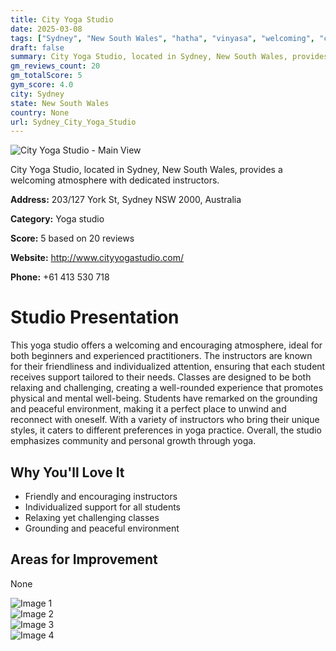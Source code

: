 ```yaml
---
title: City Yoga Studio
date: 2025-03-08
tags: ["Sydney", "New South Wales", "hatha", "vinyasa", "welcoming", "community-focused", "Sydney"]  
draft: false
summary: City Yoga Studio, located in Sydney, New South Wales, provides a welcoming atmosphere with dedicated instructors.
gm_reviews_count: 20
gm_totalScore: 5
gym_score: 4.0
city: Sydney
state: New South Wales
country: None
url: Sydney_City_Yoga_Studio
---
```


<div className="aspect-[16/9] relative my-8">
  <img 
    src="https://lh5.googleusercontent.com/p/AF1QipMXXq0mxPgT0zYq9BtOhcjkjHyjCPPRrqL37h3Y=w1920-h1080-k-no"
    alt="City Yoga Studio - Main View"
    className="object-cover absolute inset-0 w-full h-full rounded-lg"
  />
</div>

City Yoga Studio, located in Sydney, New South Wales, provides a welcoming atmosphere with dedicated instructors.

**Address:** 203/127 York St, Sydney NSW 2000, Australia

**Category:** Yoga studio

**Score:** 5 based on 20 reviews

**Website:** http://www.cityyogastudio.com/

**Phone:** +61 413 530 718

# Studio Presentation

This yoga studio offers a welcoming and encouraging atmosphere, ideal for both beginners and experienced practitioners. The instructors are known for their friendliness and individualized attention, ensuring that each student receives support tailored to their needs. Classes are designed to be both relaxing and challenging, creating a well-rounded experience that promotes physical and mental well-being. Students have remarked on the grounding and peaceful environment, making it a perfect place to unwind and reconnect with oneself. With a variety of instructors who bring their unique styles, it caters to different preferences in yoga practice. Overall, the studio emphasizes community and personal growth through yoga.

## Why You'll Love It

- Friendly and encouraging instructors
- Individualized support for all students
- Relaxing yet challenging classes
- Grounding and peaceful environment

## Areas for Improvement

None

<div className="grid grid-cols-1 xl:grid-cols-2 gap-4 my-8">
<div className="aspect-[4/3] relative"><img src="https://lh5.googleusercontent.com/p/AF1QipPvSS--tlPqcQePDlJjtZ0CMoTLZYqatR7PQnAZ=w1920-h1080-k-no" alt="Image 1" className="object-cover absolute inset-0 w-full h-full rounded-lg" /></div>
<div className="aspect-[4/3] relative"><img src="https://lh5.googleusercontent.com/p/AF1QipMBY7zIz8K5rdy3JwQ9BZD49M3bRcEDXf-2CHm2=w1920-h1080-k-no" alt="Image 2" className="object-cover absolute inset-0 w-full h-full rounded-lg" /></div>
<div className="aspect-[4/3] relative"><img src="https://lh5.googleusercontent.com/p/AF1QipNl3s83Uwltay5AKEYzPeE_qkiXgs5LIN2PF1dr=w1920-h1080-k-no" alt="Image 3" className="object-cover absolute inset-0 w-full h-full rounded-lg" /></div>
<div className="aspect-[4/3] relative"><img src="https://lh5.googleusercontent.com/p/AF1QipMdMR88NIluKNd0hC8MUxMKuOXi4q2Vv2utcpHK=w1920-h1080-k-no" alt="Image 4" className="object-cover absolute inset-0 w-full h-full rounded-lg" /></div>
</div>
